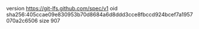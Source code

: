 version https://git-lfs.github.com/spec/v1
oid sha256:405ccae09e830953b70d8684a6d8ddd3cce8fbccd924bcef7a1957070a2c6506
size 907
